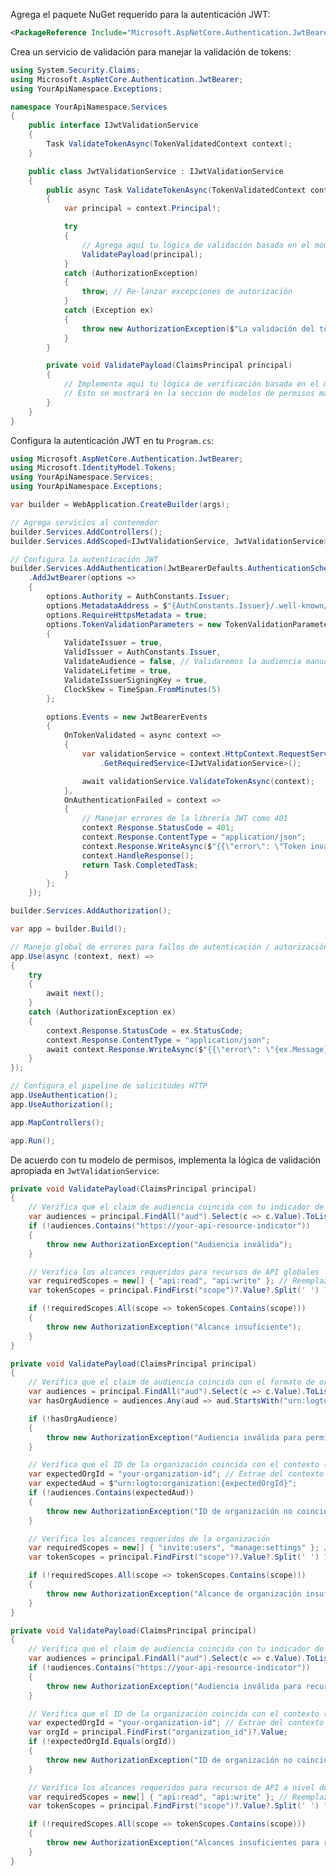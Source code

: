 
Agrega el paquete NuGet requerido para la autenticación JWT:

```xml
<PackageReference Include="Microsoft.AspNetCore.Authentication.JwtBearer" Version="8.0.0" />
```

Crea un servicio de validación para manejar la validación de tokens:

```csharp title="JwtValidationService.cs"
using System.Security.Claims;
using Microsoft.AspNetCore.Authentication.JwtBearer;
using YourApiNamespace.Exceptions;

namespace YourApiNamespace.Services
{
    public interface IJwtValidationService
    {
        Task ValidateTokenAsync(TokenValidatedContext context);
    }

    public class JwtValidationService : IJwtValidationService
    {
        public async Task ValidateTokenAsync(TokenValidatedContext context)
        {
            var principal = context.Principal!;

            try
            {
                // Agrega aquí tu lógica de validación basada en el modelo de permisos
                ValidatePayload(principal);
            }
            catch (AuthorizationException)
            {
                throw; // Re-lanzar excepciones de autorización
            }
            catch (Exception ex)
            {
                throw new AuthorizationException($"La validación del token falló: {ex.Message}", 401);
            }
        }

        private void ValidatePayload(ClaimsPrincipal principal)
        {
            // Implementa aquí tu lógica de verificación basada en el modelo de permisos
            // Esto se mostrará en la sección de modelos de permisos más abajo
        }
    }
}
```

Configura la autenticación JWT en tu `Program.cs`:

```csharp title="Program.cs"
using Microsoft.AspNetCore.Authentication.JwtBearer;
using Microsoft.IdentityModel.Tokens;
using YourApiNamespace.Services;
using YourApiNamespace.Exceptions;

var builder = WebApplication.CreateBuilder(args);

// Agrega servicios al contenedor
builder.Services.AddControllers();
builder.Services.AddScoped<IJwtValidationService, JwtValidationService>();

// Configura la autenticación JWT
builder.Services.AddAuthentication(JwtBearerDefaults.AuthenticationScheme)
    .AddJwtBearer(options =>
    {
        options.Authority = AuthConstants.Issuer;
        options.MetadataAddress = $"{AuthConstants.Issuer}/.well-known/openid-configuration";
        options.RequireHttpsMetadata = true;
        options.TokenValidationParameters = new TokenValidationParameters
        {
            ValidateIssuer = true,
            ValidIssuer = AuthConstants.Issuer,
            ValidateAudience = false, // Validaremos la audiencia manualmente según el modelo de permisos
            ValidateLifetime = true,
            ValidateIssuerSigningKey = true,
            ClockSkew = TimeSpan.FromMinutes(5)
        };

        options.Events = new JwtBearerEvents
        {
            OnTokenValidated = async context =>
            {
                var validationService = context.HttpContext.RequestServices
                    .GetRequiredService<IJwtValidationService>();

                await validationService.ValidateTokenAsync(context);
            },
            OnAuthenticationFailed = context =>
            {
                // Manejar errores de la librería JWT como 401
                context.Response.StatusCode = 401;
                context.Response.ContentType = "application/json";
                context.Response.WriteAsync($"{{\"error\": \"Token inválido\"}}");
                context.HandleResponse();
                return Task.CompletedTask;
            }
        };
    });

builder.Services.AddAuthorization();

var app = builder.Build();

// Manejo global de errores para fallos de autenticación / autorización
app.Use(async (context, next) =>
{
    try
    {
        await next();
    }
    catch (AuthorizationException ex)
    {
        context.Response.StatusCode = ex.StatusCode;
        context.Response.ContentType = "application/json";
        await context.Response.WriteAsync($"{{\"error\": \"{ex.Message}\"}}");
    }
});

// Configura el pipeline de solicitudes HTTP
app.UseAuthentication();
app.UseAuthorization();

app.MapControllers();

app.Run();
```

De acuerdo con tu modelo de permisos, implementa la lógica de validación apropiada en `JwtValidationService`:

<Tabs groupId="permission-models">
<TabItem value="global-api-resources" label="Recursos de API globales">

```csharp title="JwtValidationService.cs"
private void ValidatePayload(ClaimsPrincipal principal)
{
    // Verifica que el claim de audiencia coincida con tu indicador de recurso de API
    var audiences = principal.FindAll("aud").Select(c => c.Value).ToList();
    if (!audiences.Contains("https://your-api-resource-indicator"))
    {
        throw new AuthorizationException("Audiencia inválida");
    }

    // Verifica los alcances requeridos para recursos de API globales
    var requiredScopes = new[] { "api:read", "api:write" }; // Reemplaza con tus alcances requeridos
    var tokenScopes = principal.FindFirst("scope")?.Value?.Split(' ') ?? Array.Empty<string>();

    if (!requiredScopes.All(scope => tokenScopes.Contains(scope)))
    {
        throw new AuthorizationException("Alcance insuficiente");
    }
}
```

</TabItem>
<TabItem value="organization-permissions" label="Permisos de organización (no API)">

```csharp title="JwtValidationService.cs"
private void ValidatePayload(ClaimsPrincipal principal)
{
    // Verifica que el claim de audiencia coincida con el formato de organización
    var audiences = principal.FindAll("aud").Select(c => c.Value).ToList();
    var hasOrgAudience = audiences.Any(aud => aud.StartsWith("urn:logto:organization:"));

    if (!hasOrgAudience)
    {
        throw new AuthorizationException("Audiencia inválida para permisos de organización");
    }

    // Verifica que el ID de la organización coincida con el contexto (puede que necesites extraerlo del contexto de la solicitud)
    var expectedOrgId = "your-organization-id"; // Extrae del contexto de la solicitud
    var expectedAud = $"urn:logto:organization:{expectedOrgId}";
    if (!audiences.Contains(expectedAud))
    {
        throw new AuthorizationException("ID de organización no coincide");
    }

    // Verifica los alcances requeridos de la organización
    var requiredScopes = new[] { "invite:users", "manage:settings" }; // Reemplaza con tus alcances requeridos
    var tokenScopes = principal.FindFirst("scope")?.Value?.Split(' ') ?? Array.Empty<string>();

    if (!requiredScopes.All(scope => tokenScopes.Contains(scope)))
    {
        throw new AuthorizationException("Alcance de organización insuficiente");
    }
}
```

</TabItem>
<TabItem value="organization-level-api-resources" label="Recursos de API a nivel de organización">

```csharp title="JwtValidationService.cs"
private void ValidatePayload(ClaimsPrincipal principal)
{
    // Verifica que el claim de audiencia coincida con tu indicador de recurso de API
    var audiences = principal.FindAll("aud").Select(c => c.Value).ToList();
    if (!audiences.Contains("https://your-api-resource-indicator"))
    {
        throw new AuthorizationException("Audiencia inválida para recursos de API a nivel de organización");
    }

    // Verifica que el ID de la organización coincida con el contexto (puede que necesites extraerlo del contexto de la solicitud)
    var expectedOrgId = "your-organization-id"; // Extrae del contexto de la solicitud
    var orgId = principal.FindFirst("organization_id")?.Value;
    if (!expectedOrgId.Equals(orgId))
    {
        throw new AuthorizationException("ID de organización no coincide");
    }

    // Verifica los alcances requeridos para recursos de API a nivel de organización
    var requiredScopes = new[] { "api:read", "api:write" }; // Reemplaza con tus alcances requeridos
    var tokenScopes = principal.FindFirst("scope")?.Value?.Split(' ') ?? Array.Empty<string>();

    if (!requiredScopes.All(scope => tokenScopes.Contains(scope)))
    {
        throw new AuthorizationException("Alcances insuficientes para recursos de API a nivel de organización");
    }
}
```

</TabItem>
</Tabs>
